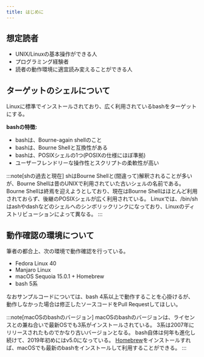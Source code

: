 ```yaml
---
title: はじめに
---
```


## 想定読者

- UNIX/Linuxの基本操作ができる人
- プログラミング経験者
- 読者の動作環境に適宜読み変えることができる人

## ターゲットのシェルについて

Linuxに標準でインストールされており、広く利用されているbashをターゲットにする。

**bashの特徴:**
- bashは、Bourne-again shellのこと
- bashは、Bourne Shellと互換性がある
- bashは、POSIXシェルの1つ(POSIXの仕様にほぼ準拠)
- ユーザーフレンドリーな操作性とスクリプトの柔軟性が高い

:::note[shの過去と現在]
shはBourne Shellと(間違って)解釈されることが多いが、Bourne Shellは昔のUNIXで利用されていた古いシェルの名前である。
Bourne Shellは終焉を迎えようとしており、現在はBourne Shellはほとんど利用されておらず、後継のPOSIXシェルが広く利用されている。
Linuxでは、/bin/shはashやdashなどのシェルへのシンボリックリンクになっており、Linuxのディストリビューションによって異なる。
:::

## 動作確認の環境について

筆者の都合上、次の環境で動作確認を行っている。

- Fedora Linux 40
- Manjaro Linux
- macOS Sequoia 15.0.1 + Homebrew
- bash 5系

なおサンプルコードについては、bash 4系以上で動作することを心掛けるが、動作しなかった場合は修正したソースコードをPull Requestしてほしい。

:::note[macOSのbashのバージョン]
macOSのbashのバージョンは、ライセンスとの兼ね合いで最新OSでも3系がインストールされている。
3系は2007年にリリースされたものでかなり古いバージョンとなる。
bash自体は何年も進化し続けて、2019年初めにはv5.0になっている。
[Homebrew](https://brew.sh/ja/)をインストールすれば、macOSでも最新のbashをインストールして利用することができる。
:::
